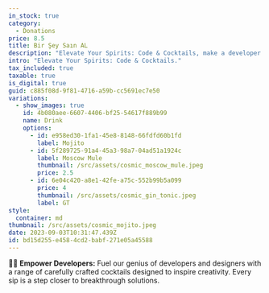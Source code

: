 ```yaml
---
in_stock: true
category:
  - Donations
price: 8.5
title: Bir Şey Saın AL
description: "Elevate Your Spirits: Code & Cocktails, make a developer happy."
intro: "Elevate Your Spirits: Code & Cocktails."
tax_included: true
taxable: true
is_digital: true
guid: c885f08d-9f81-4716-a59b-cc5691ec7e50
variations:
  - show_images: true
    id: 4b080aee-6607-4406-bf25-54617f889b99
    name: Drink
    options:
      - id: e958ed30-1fa1-45e8-8148-66fdfd60b1fd
        label: Mojito
      - id: 5f289725-91a4-45a3-98a7-04ad51a1924c
        label: Moscow Mule
        thumbnail: /src/assets/cosmic_moscow_mule.jpeg
        price: 2.5
      - id: 6e04c420-a8e1-42fe-a75c-552b99b5a099
        price: 4
        thumbnail: /src/assets/cosmic_gin_tonic.jpeg
        label: GT
style:
  container: md
thumbnail: /src/assets/cosmic_mojito.jpeg
date: 2023-09-03T10:31:47.439Z
id: bd15d255-e458-4cd2-babf-271e05a45588
---
```


👩‍💻 **Empower Developers:** Fuel our genius of developers and designers with a range of carefully crafted cocktails designed to inspire creativity. Every sip is a step closer to breakthrough solutions.

